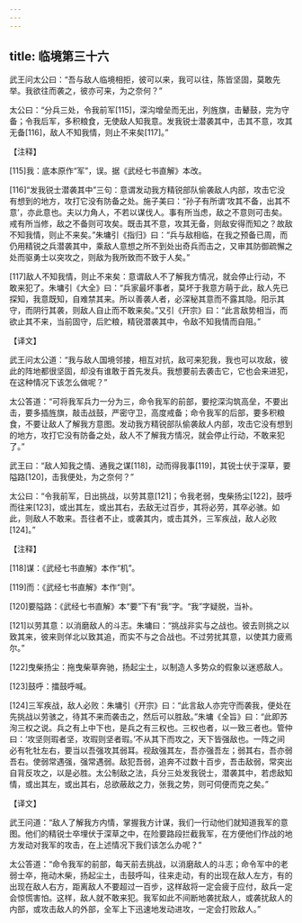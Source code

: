 ```yaml
---
---
---
```

title: 临境第三十六
---




武王问太公曰：“吾与敌人临境相拒，彼可以来，我可以往，陈皆坚固，莫敢先举。我欲往而袭之，彼亦可来，为之奈何？”

太公曰：“分兵三处，令我前军[115]，深沟增垒而无出，列旌旗，击鼙鼓，完为守备；令我后军，多积粮食，无使敌人知我意。发我锐士潜袭其中，击其不意，攻其无备[116]，敌人不知我情，则止不来矣[117]。”

【注释】

[115]我：底本原作“军”，误。据《武经七书直解》本改。

[116]“发我锐士潜袭其中”三句：意谓发动我方精锐部队偷袭敌人内部，攻击它没有想到的地方，攻打它没有防备之处。施子美曰：“孙子有所谓‘攻其不备，出其不意’，亦此意也。夫以力角人，不若以谋伐人。事有所当虑，敌之不意则可击矣。戒有所当修，敌之不备则可攻矣。既击其不意，攻其无备，则敌安得而知之？故敌不知我情，则止不来矣。”朱墉引《指归》曰：“兵与敌相临，在我之预备已周，而仍用精锐之兵潜袭其中，乘敌人意想之所不到处出奇兵而击之，又审其防御疏懈之处而驱勇士以突攻之，则敌为我所致而不致于人矣。”

[117]敌人不知我情，则止不来矣：意谓敌人不了解我方情况，就会停止行动，不敢来犯了。朱墉引《大全》曰：“兵家最坏事者，莫坏于我意方萌于此，敌人先已探知，我意既知，自难禁其来。所以善袭人者，必深秘其意而不露其隐。阳示其守，而阴行其袭，则敌人自止而不敢来矣。”又引《开宗》曰：“此言敌势相当，而欲止其不来，当前固守，后贮粮，精锐潜袭其中，令敌不知我情而自阻。”

【译文】

武王问太公道：“我与敌人国境邻接，相互对抗，敌可来犯我，我也可以攻敌，彼此的阵地都很坚固，却没有谁敢于首先发兵。我想要前去袭击它，它也会来进犯，在这种情况下该怎么做呢？”

太公答道：“可将我军兵力一分为三，命令我军的前部，要挖深沟筑高垒，不要出击，要多插旌旗，敲击战鼓，严密守卫，高度戒备；命令我军的后部，要多积粮食，不要让敌人了解我方意图。发动我方精锐部队偷袭敌人内部，攻击它没有想到的地方，攻打它没有防备之处，敌人不了解我方情况，就会停止行动，不敢来犯了。”



武王曰：“敌人知我之情、通我之谋[118]，动而得我事[119]，其锐士伏于深草，要隘路[120]，击我便处，为之奈何？”

太公曰：“令我前军，日出挑战，以劳其意[121]；令我老弱，曳柴扬尘[122]，鼓呼而往来[123]，或出其左，或出其右，去敌无过百步，其将必劳，其卒必骇。如此，则敌人不敢来。吾往者不止，或袭其内，或击其外，三军疾战，敌人必败[124]。”

【注释】

[118]谋：《武经七书直解》本作“机”。

[119]而：《武经七书直解》本作“则”。

[120]要隘路：《武经七书直解》本“要”下有“我”字。“我”字疑脱，当补。

[121]以劳其意：以消磨敌人的斗志。朱墉曰：“挑战非实与之战也。彼去则挑之以致其来，彼来则佯北以致其追，而实不与之合战也。不过劳扰其意，以使其力疲焉尔。”

[122]曳柴扬尘：拖曳柴草奔驰，扬起尘土，以制造人多势众的假象以迷惑敌人。

[123]鼓呼：擂鼓呼喊。

[124]三军疾战，敌人必败：朱墉引《开宗》曰：“此言敌人亦完守而袭我，便处在先挑战以劳骇之，待其不来而袭击之，然后可以胜敌。”朱墉《全旨》曰：“此即苏洵三权之说。兵之有上中下也，是兵之有三权也。三权也者，以一致三者也。管仲曰：‘攻坚则瑕者坚，攻瑕则坚者瑕。’不从其下而攻之，天下皆强敌也。一阵之间必有牝牡左右，要当以吾强攻其弱耳。视敌强其左，吾亦强吾左；弱其右，吾亦弱吾右。使弱常遇强，强常遇弱。敌犯吾弱，追奔不过数十百步，吾击敌弱，常突出自背反攻之，以是必胜。太公制敌之法，兵分三处发我锐士，潜袭其中，若虑敌知情，或出其左，或出其右，总欲蔽敌之力，张我之势，则可伺便而克之矣。”

【译文】

武王问道：“敌人了解我方内情，掌握我方计谋，我们一行动他们就知道我军的意图。他们的精锐士卒埋伏于深草之中，在险要路段拦截我军，在方便他们作战的地方发动对我军的攻击，在上述情况下我们该怎么办呢？”

太公答道：“命令我军的前部，每天前去挑战，以消磨敌人的斗志；命令军中的老弱士卒，拖动木柴，扬起尘土，击鼓呼叫，往来走动，有的出现在敌人左方，有的出现在敌人右方，距离敌人不要超过一百步，这样敌将一定会疲于应付，敌兵一定会惊慌害怕。这样，敌人就不敢来犯。我军如此不间断地袭扰敌人，或袭扰敌人的内部，或攻击敌人的外部，全军上下迅速地发动进攻，一定会打败敌人。”